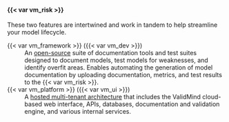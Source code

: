 #### {{< var vm_risk >}}

::: {.callout}
These two features are intertwined and work in tandem to help streamline your model lifecycle.
:::

{{< var vm_framework >}} ({{< var vm_dev >}}) <span id="framework">
: An [open-source](https://github.com/validmind/developer-framework/) suite of documentation tools and test suites designed to document models, test models for weaknesses, and identify overfit areas. Enables automating the generation of model documentation by uploading documentation, metrics, and test results to the {{< var vm_risk >}}.

{{< var vm_platform >}} ({{< var vm_ui >}})  <span id="platform">
: A [hosted multi-tenant architecture]({{< var vm_url >}}) that includes the ValidMind cloud-based web interface, APIs, databases, documentation and validation engine, and various internal services. 